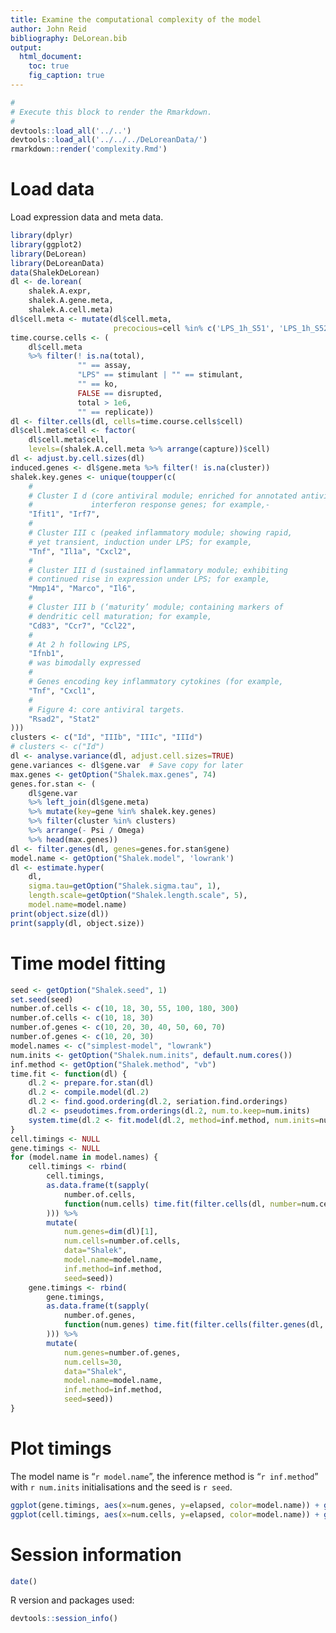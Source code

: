 ```yaml
---
title: Examine the computational complexity of the model
author: John Reid
bibliography: DeLorean.bib
output:
  html_document:
    toc: true
    fig_caption: true
---
```


```r
#
# Execute this block to render the Rmarkdown.
#
devtools::load_all('../..')
devtools::load_all('../../../DeLoreanData/')
rmarkdown::render('complexity.Rmd')
```


# Load data

Load expression data and meta data.
```r
library(dplyr)
library(ggplot2)
library(DeLorean)
library(DeLoreanData)
data(ShalekDeLorean)
dl <- de.lorean(
    shalek.A.expr,
    shalek.A.gene.meta,
    shalek.A.cell.meta)
dl$cell.meta <- mutate(dl$cell.meta,
                       precocious=cell %in% c('LPS_1h_S51', 'LPS_1h_S52'))
time.course.cells <- (
    dl$cell.meta
    %>% filter(! is.na(total),
               "" == assay,
               "LPS" == stimulant | "" == stimulant,
               "" == ko,
               FALSE == disrupted,
               total > 1e6,
               "" == replicate))
dl <- filter.cells(dl, cells=time.course.cells$cell)
dl$cell.meta$cell <- factor(
    dl$cell.meta$cell,
    levels=(shalek.A.cell.meta %>% arrange(capture))$cell)
dl <- adjust.by.cell.sizes(dl)
induced.genes <- dl$gene.meta %>% filter(! is.na(cluster))
shalek.key.genes <- unique(toupper(c(
    #
    # Cluster I d (core antiviral module; enriched for annotated antiviral and
    #             interferon response genes; for example,-
    "Ifit1", "Irf7",
    #
    # Cluster III c (peaked inflammatory module; showing rapid,
    # yet transient, induction under LPS; for example,
    "Tnf", "Il1a", "Cxcl2",
    #
    # Cluster III d (sustained inflammatory module; exhibiting
    # continued rise in expression under LPS; for example,
    "Mmp14", "Marco", "Il6",
    #
    # Cluster III b (‘maturity’ module; containing markers of
    # dendritic cell maturation; for example,
    "Cd83", "Ccr7", "Ccl22",
    #
    # At 2 h following LPS,
    "Ifnb1",
    # was bimodally expressed
    #
    # Genes encoding key inflammatory cytokines (for example,
    "Tnf", "Cxcl1",
    #
    # Figure 4: core antiviral targets.
    "Rsad2", "Stat2"
)))
clusters <- c("Id", "IIIb", "IIIc", "IIId")
# clusters <- c("Id")
dl <- analyse.variance(dl, adjust.cell.sizes=TRUE)
gene.variances <- dl$gene.var  # Save copy for later
max.genes <- getOption("Shalek.max.genes", 74)
genes.for.stan <- (
    dl$gene.var
    %>% left_join(dl$gene.meta)
    %>% mutate(key=gene %in% shalek.key.genes)
    %>% filter(cluster %in% clusters)
    %>% arrange(- Psi / Omega)
    %>% head(max.genes))
dl <- filter.genes(dl, genes=genes.for.stan$gene)
model.name <- getOption("Shalek.model", 'lowrank')
dl <- estimate.hyper(
    dl,
    sigma.tau=getOption("Shalek.sigma.tau", 1),
    length.scale=getOption("Shalek.length.scale", 5),
    model.name=model.name)
print(object.size(dl))
print(sapply(dl, object.size))
```


# Time model fitting

```r
seed <- getOption("Shalek.seed", 1)
set.seed(seed)
number.of.cells <- c(10, 18, 30, 55, 100, 180, 300)
number.of.cells <- c(10, 18, 30)
number.of.genes <- c(10, 20, 30, 40, 50, 60, 70)
number.of.genes <- c(10, 20, 30)
model.names <- c("simplest-model", "lowrank")
num.inits <- getOption("Shalek.num.inits", default.num.cores())
inf.method <- getOption("Shalek.method", "vb")
time.fit <- function(dl) {
    dl.2 <- prepare.for.stan(dl)
    dl.2 <- compile.model(dl.2)
    dl.2 <- find.good.ordering(dl.2, seriation.find.orderings)
    dl.2 <- pseudotimes.from.orderings(dl.2, num.to.keep=num.inits)
    system.time(dl.2 <- fit.model(dl.2, method=inf.method, num.inits=num.inits))
}
cell.timings <- NULL
gene.timings <- NULL
for (model.name in model.names) {
    cell.timings <- rbind(
        cell.timings,
        as.data.frame(t(sapply(
            number.of.cells,
            function(num.cells) time.fit(filter.cells(dl, number=num.cells))
        ))) %>%
        mutate(
            num.genes=dim(dl)[1],
            num.cells=number.of.cells,
            data="Shalek",
            model.name=model.name,
            inf.method=inf.method,
            seed=seed))
    gene.timings <- rbind(
        gene.timings,
        as.data.frame(t(sapply(
            number.of.genes,
            function(num.genes) time.fit(filter.cells(filter.genes(dl, number=num.genes), number=30))
        ))) %>%
        mutate(
            num.genes=number.of.genes,
            num.cells=30,
            data="Shalek",
            model.name=model.name,
            inf.method=inf.method,
            seed=seed))
}
```


# Plot timings

The model name is "`r model.name`", the inference method is "`r inf.method`"
with `r num.inits` initialisations and the seed is `r seed`.
```r
ggplot(gene.timings, aes(x=num.genes, y=elapsed, color=model.name)) + geom_line()
ggplot(cell.timings, aes(x=num.cells, y=elapsed, color=model.name)) + geom_line()
```


# Session information

```r
date()
```
R version and packages used:
```r
devtools::session_info()
```
